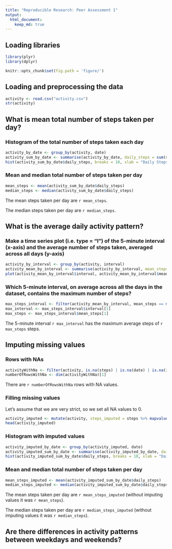 ```yaml
---
title: "Reproducible Research: Peer Assessment 1"
output: 
  html_document:
    keep_md: true
---
```

## Loading libraries
```r
library(plyr)
library(dplyr)
```

```r
knitr::opts_chunk$set(fig.path = 'figure/')
```

## Loading and preprocessing the data
```r
activity <- read.csv("activity.csv")
str(activity)
```

## What is mean total number of steps taken per day?
### Histogram of the total number of steps taken each day
```r
activity_by_date <- group_by(activity, date)
activity_sum_by_date <- summarise(activity_by_date, daily_steps = sum(steps, na.rm = TRUE))
hist(activity_sum_by_date$daily_steps, breaks = 10, xlab = "Daily Steps", main = "Histogram of Daily Steps")
```

### Mean and median total number of steps taken per day
```r
mean_steps <- mean(activity_sum_by_date$daily_steps)
median_steps <- median(activity_sum_by_date$daily_steps)
```
The mean steps taken per day are `r mean_steps`.

The median steps taken per day are `r median_steps`.

## What is the average daily activity pattern?

### Make a time series plot (i.e. type = "l") of the 5-minute interval (x-axis) and the average number of steps taken, averaged across all days (y-axis)
```r
activity_by_interval <- group_by(activity, interval)
activity_mean_by_interval <- summarise(activity_by_interval, mean_steps = mean(steps, na.rm = TRUE))
plot(activity_mean_by_interval$interval, activity_mean_by_interval$mean_steps, type = "l", xlab = "Interval", ylab = "Mean Steps", main = "Average steps during a day")
```

### Which 5-minute interval, on average across all the days in the dataset, contains the maximum number of steps?
```r
max_steps_interval <- filter(activity_mean_by_interval, mean_steps == max(mean_steps))
max_interval <- max_steps_interval$interval[1]
max_steps <- max_steps_interval$mean_steps[1]
```
The 5-minute interval `r max_interval` has the maximum average steps of `r max_steps` steps.

## Imputing missing values
### Rows with NAs
```r
activityWithNa <- filter(activity, is.na(steps) | is.na(date) | is.na(interval))
numberOfRowsWithNa <- dim(activityWithNa)[1]
```
There are `r numberOfRowsWithNa` rows with NA values.

### Filling missing values
Let's assume that we are very strict, so we set all NA values to 0.
```r
activity_imputed <- mutate(activity, steps_imputed = steps %>% mapvalues(NA, 0))
head(activity_imputed)
```

### Histogram with imputed values
```r
activity_imputed_by_date <- group_by(activity_imputed, date)
activity_imputed_sum_by_date <- summarise(activity_imputed_by_date, daily_steps = sum(steps_imputed))
hist(activity_imputed_sum_by_date$daily_steps, breaks = 10, xlab = "Daily Steps Imputed", main = "Histogram of Daily Steps Imputed")
```

### Mean and median total number of steps taken per day
```r
mean_steps_imputed <- mean(activity_imputed_sum_by_date$daily_steps)
median_steps_imputed <- median(activity_imputed_sum_by_date$daily_steps)
```
The mean steps taken per day are `r mean_steps_imputed` (without imputing values it was `r mean_steps`).

The median steps taken per day are `r median_steps_imputed` (without imputing values it was `r median_steps`).

## Are there differences in activity patterns between weekdays and weekends?
